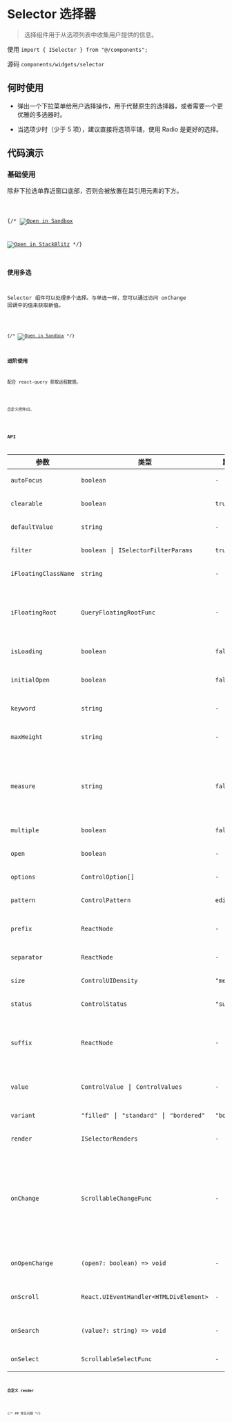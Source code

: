 
# Selector 选择器

> 选择组件用于从选项列表中收集用户提供的信息。

使用 `import { ISelector } from "@/components";`

源码 `components/widgets/selector`

## 何时使用

* 弹出一个下拉菜单给用户选择操作，用于代替原生的选择器，或者需要一个更优雅的多选器时。

* 当选项少时（少于 5 项），建议直接将选项平铺，使用 Radio 是更好的选择。

## 代码演示

### 基础使用

除非下拉选单靠近窗口底部，否则会被放置在其引用元素的下方。

<code src='./demos/basic' />

{/* [![Open in Sandbox](https://codesandbox.io/static/img/play-codesandbox.svg)](https://codesandbox.io/p/github/busy-mango/react-app/main?embed=1&file=%2Fsrc%2Fexamples%2Fselector%2Fbasic.tsx&showConsole=true)

[![Open in StackBlitz](https://developer.stackblitz.com/img/open_in_stackblitz.svg)](https://stackblitz.com/fork/github/busy-mango/react-app?file=src%2Fpages%2Findex.tsx) */}

### 使用多选

Selector 组件可以处理多个选择。与单选一样，您可以通过访问 onChange 回调中的值来获取新值。

<code src='./demos/multiple' />

{/* [![Open in Sandbox](https://codesandbox.io/static/img/play-codesandbox.svg)](https://codesandbox.io/p/github/busy-mango/react-app/main?embed=1&file=%2Fsrc%2Fexamples%2Fselector%2Fmultiple.tsx) */}

### 进阶使用

配合 react-query 获取远程数据。

<code src='./demos/promise' />

自定义控件UI。

<code src='./demos/custom' />

## API

| 参数 | 类型 | 默认值 | 描述 |
| -------------------- | ----------------------------------------- | ------------ | --------------- |
| `autoFocus`          | `boolean`                                 | `-`          | 控件是否自动聚焦。|
| `clearable`          | `boolean`                                 | `true`       | 控件是否呈现清空按钮。|
| `defaultValue`       | `string`                                  | `-`          | 控件默认选中的值。|
| `filter`             | `boolean` \| `ISelectorFilterParams`      | `true`       | 控件过滤选项配置。|
| `iFloatingClassName` | `string`                                  | `-`          | 控件浮层样式。|
| `iFloatingRoot`      | `QueryFloatingRootFunc`                   | `-`          | 浮层默认渲染到 root 上，也可以使用此方法指定根节点。|
| `isLoading`          | `boolean`                                 | `false`      | 控件是否呈现加载中样式。|
| `initialOpen`        | `boolean`                                 | `false`      | 控件是否在载入时展开浮层选单。|
| `keyword`            | `string`                                  | `-`          | 控制控件搜索文本。|
| `maxHeight`          | `string`                                  | `-`          | 控制控件浮层选单最大高度。|
| `measure`            | `string`                                  | `false`      | 浮层选单是否测量元素高度（用来实现选项动态高度，消耗性能，不建议开启）。|
| `multiple`           | `boolean`                                 | `false`      | 控件是否开启多选。 |
| `open`               | `boolean`                                 | `-`          | 控制浮层选单是否展开。|
| `options`            | `ControlOption[]`                         | `-`          | 控件浮层选单可选性。|
| `pattern`            | `ControlPattern`                          | `editable`   | 控制控件交互方式。  |
| `prefix`             | `ReactNode`                               | `-`          | 控件前缀节点（一般用于放置前缀图标）。|
| `separator`          | `ReactNode`                               | `-`          | 控件选中项的分隔符。|
| `size`               | `ControlUIDensity`                           | `"medium"`   | 控制控件的尺寸大小。|
| `status`             | `ControlStatus`                         | `"success"`  | 控制控件的校验状态。 |
| `suffix`             | `ReactNode`                               | `-`          | 控件后缀节点，用于替换选择器默认的箭头、关闭按钮交互。|
| `value`              | `ControlValue` \| `ControlValues`         | `-`          | 控件当前选中项，支持`null`值。|
| `variant`            | `"filled"` \| `"standard"` \| `"bordered"`| `"bordered"` | 控制控件呈现的形态变体。|
| `render`             | `ISelectorRenders`                        | `-`          | 自定义控件UI样式。|
| `onChange`           | `ScrollableChangeFunc`                    | `-`          | 控件选中选单选项时触发的回调。 <br/> ⚠️这是通用事件，不是`ChangeEvent`，除非是由浏览器自动填充引起的。 |
| `onOpenChange`       | `(open?: boolean) => void`                | `-`          | 浮层选单展开、收起时触发的回调。|
| `onScroll`           | `React.UIEventHandler<HTMLDivElement>`    | `-`          | 浮层选单滚动时的触发的回调。|
| `onSearch`           | `(value?: string) => void`                | `-`          | 控件搜索文本变更触发的回调。|
| `onSelect`           | `ScrollableSelectFunc`                    | `-`          | 选项选中时触发的回调。|

### 自定义 render

<RenderMDX />

{/* ## 常见问题 */}
